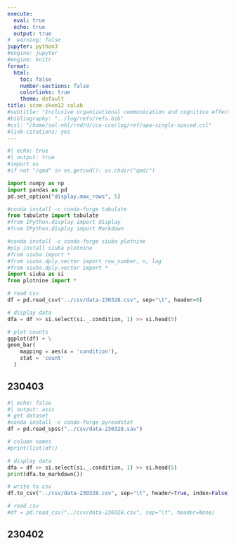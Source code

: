 ```yaml
---
execute:
  eval: true
  echo: true
  output: true
#  warning: false
jupyter: python3
#engine: jupyter
#engine: knitr
format:
  html:
    toc: false
    number-sections: false
    colorlinks: true
    theme: default
title: scom-skom12 colab
#subtitle: "Inclusive organizational communication and cognitive effects in online users"
#bibliography: "../log/refs/refs.bib"
#csl: "/home/sol-nhl/rnd/d/cca-cce/log/ref/apa-single-spaced.csl"
#link-citations: yes
---
```


```python
#| echo: true
#| output: true
#import os
#if not "/qmd" in os.getcwd(): os.chdir("qmd/")

import numpy as np
import pandas as pd
pd.set_option("display.max_rows", 5)

#conda install -c conda-forge tabulate
from tabulate import tabulate
#from IPython.display import display
#from IPython.display import Markdown

#conda install -c conda-forge siuba plotnine
#pip install siuba plotnine
#from siuba import *
#from siuba.dply.vector import row_number, n, lag
#from siuba.dply.vector import *
import siuba as si
from plotnine import *

# read csv
df = pd.read_csv("../csv/data-230328.csv", sep="\t", header=0)

# display data
dfa = df >> si.select(si._.condition, 1) >> si.head(5)

# plot counts
ggplot(df) + \
geom_bar(
    mapping = aes(x = 'condition'), 
    stat = 'count'
  )
```

## 230403

```python
#| echo: false
#| output: asis
# get dataset
#conda install -c conda-forge pyreadstat
df = pd.read_spss("../csv/data-230328.sav")

# column names
#print(list(df))

# display data
dfa = df >> si.select(si._.condition, 1) >> si.head(5)
print(dfa.to_markdown())

# write to csv
df.to_csv("../csv/data-230328.csv", sep="\t", header=True, index=False)

# read csv
#df = pd.read_csv("../csv/data-230328.csv", sep="\t", header=None)
```

## 230402







